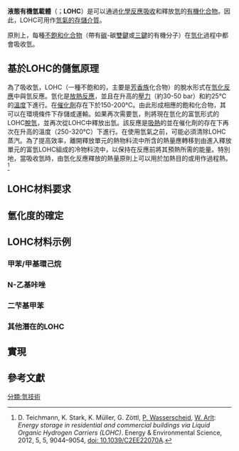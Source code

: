 {{Multiple issues|
{{Expand language|1=en|time=2020-10-04T14:09:26+00:00}}
{{Onesource|time=2020-10-04T14:09:26+00:00}}
}}
'''液態有機氫載體'''（{{lang-en|liquid organic hydrogen carriers}}；'''LOHC'''）是可以通過[[化學反應|化學反應]][[吸收|吸收]]和釋放[[氫|氫]]的[[有機化合物|有機化合物]]。因此，LOHC可用作[[儲氫|氫氣的存儲介質]]。

原則上，每種[[不飽和化合物|不飽和化合物]]（帶有[[碳|碳]]-碳[[雙鍵|雙鍵]]或[[三鍵|三鍵]]的有機分子）在[[氫化|氫化]]過程中都會吸收氫。

==基於LOHC的儲氫原理==
為了吸收氫，LOHC（一種不飽和的，主要是[[芳香族|芳香族]]化合物）的脫水形式在[[氫化反應|氫化反應]]中與氫反應。氫化是[[放熱反應|放熱反應]]，並且在升高的[[壓力|壓力]]（約30-50 bar）和約25℃的[[溫度|溫度]]下進行。在[[催化劑|催化劑]]存在下於150-200℃。由此形成相應的飽和化合物，其可以在環境條件下存儲或運輸。如果再次需要氫，則將現在氫化的富氫形式的LOHC[[脫氫|脫氫]]，並再次從LOHC中釋放出氫。該反應是[[吸熱|吸熱]]的並在催化劑的存在下再次在升高的溫度（250-320℃）下進行。在使用氫氣之前，可能必須清除LOHC蒸汽。為了提高效率，離開釋放單元的熱物料流中所含的熱量應轉移到由進入釋放單元的富氫LOHC組成的冷物料流中，以保持在反應前將其預熱所需的能量。特別地，當吸收氫時，由氫化反應釋放的熱量原則上可以用於加熱目的或用作過程熱。<ref>D. Teichmann, K. Stark, K. Müller, G. Zöttl, [[Peter_Wasserscheid|P. Wasserscheid]], [[Wolfgang_Arlt|W. Arlt]]: ''Energy storage in residential and commercial buildings via Liquid Organic Hydrogen Carriers (LOHC)''. Energy & Environmental Science, 2012, 5, 5, 9044–9054, [[doi:_10.1039/C2EE22070A|doi: 10.1039/C2EE22070A]].</ref>

==LOHC材料要求==

==氫化度的確定==
==LOHC材料示例==
===甲苯/甲基環己烷===
===N-乙基咔唑===
===二芐基甲苯===
===其他潛在的LOHC===
==實現==
==參考文獻==
{{Reflist}}
[[分類:氫技術|分類:氫技術]]
